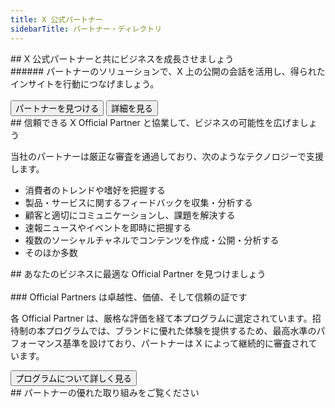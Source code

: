 ```yaml
---
title: X 公式パートナー
sidebarTitle: パートナー・ディレクトリ
---
```




<div id="build-your-business-with-x-official-partners">
  ## X 公式パートナーと共にビジネスを成長させましょう
</div>

<div id="tap-into-the-public-conversation-on-x-and-turn-insights-into-action-with-solutions-from-our-partners">
  ###### パートナーのソリューションで、X 上の公開の会話を活用し、得られたインサイトを行動につなげましょう。
</div>

<br/>

<div style={{ display: 'flex', gap: '1rem', alignItems: 'center' }}>
  <Button href="https://partners.x.com/en/find-a-partner">
    パートナーを見つける
  </Button>

  <Button href="https://partners.x.com/en/about-the-program">
    詳細を見る
  </Button>
</div>

<div id="work-with-a-trusted-x-official-partner-to-expand-whats-possible-for-your-business">
  ## 信頼できる X Official Partner と協業して、ビジネスの可能性を広げましょう
</div>

当社のパートナーは厳正な審査を通過しており、次のようなテクノロジーで支援します。

* 消費者のトレンドや嗜好を把握する
* 製品・サービスに関するフィードバックを収集・分析する
* 顧客と適切にコミュニケーションし、課題を解決する
* 速報ニュースやイベントを即時に把握する
* 複数のソーシャルチャネルでコンテンツを作成・公開・分析する
* そのほか多数

<div id="discover-the-right-official-partner-for-your-business">
  ## あなたのビジネスに最適な Official Partner を見つけましょう
</div>

<br/>

<Banner title="Official Partner は卓越性・価値・信頼の証です" img="https://mintlify.s3-us-west-1.amazonaws.com/x-preview/images/XOPP_logo_black.png" description="各 Official Partner は厳格な審査を経て本プログラムに選出されています。招待制の本プログラムでは、ブランドに優れた体験を提供するため、X がパートナーを継続的に監査し、最高水準のパフォーマンスを求めています。"/>

<div id="official-partners-represent-excellence-value-and-trust">
  ### Official Partners は卓越性、価値、そして信頼の証です
</div>

各 Official Partner は、厳格な評価を経て本プログラムに選定されています。招待制の本プログラムでは、ブランドに優れた体験を提供するため、最高水準のパフォーマンス基準を設けており、パートナーは X によって継続的に審査されています。

<Button href="https://partners.x.com/en/about-the-program">
  プログラムについて詳しく見る
</Button>

<div id="see-our-partners-impressive-work">
  ## パートナーの優れた取り組みをご覧ください
</div>

<CardGroup cols={3}>
  <StoryCard title="NASA、X のオーディエンスインサイトでファンを新たなフロンティアへ導く" href="https://partners.x.com/en/partner-resources/nasa-uses-twitter-audience-insights-to-take-fans-to-new-frontier" img="https://mintlify.s3-us-west-1.amazonaws.com/x-preview/images/Hero.jpg"/>
  <StoryCard title="X に宿る美しさ" href="https://partners.x.com/en/partner-resources/the-beauty-in-twitter" img="https://mintlify.s3-us-west-1.amazonaws.com/x-preview/images/thumbnail-sprinklr.png"/>
  <StoryCard title="X 上の #ExtremeWeather に関する会話を分析" href="https://developer.x.com/en/use-cases/build-for-good/extreme-weather" img="https://mintlify.s3-us-west-1.amazonaws.com/x-preview/images/Extreme_369x277.png"/>
</CardGroup>